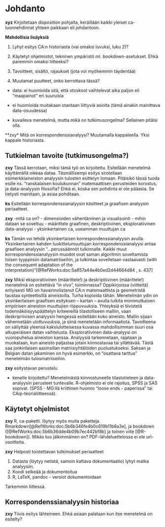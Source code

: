 # Johdanto

**xyz** Kirjoitetaan disposition pohjalta, keräillään kaikki yleiset ca-luonnehdinnat yhteen paikkaan eli johdantoon.

**Mahdollisia lisäyksiä**

1. Lyhyt esitys CA:n historiasta (vai omaksi luvuksi, luku 2)?

2. Käytetyt ohjelmistot, tekninen ympäristö ml. bookdown-asetukset. Ehkä paremmin omaksi liitteeksi?

3. Tavoitteet, sisältö, rajaukset (jota voi myöhemmin täydentää)

4. Muutamat puutteet, onko kerrottava tässä?

  - data: ei huomioida sitä, että otoskoot vaihtelevat aika paljon eli "maapainot" eri suuruisia
  
  - ei huomioida muitakaan otantaan liittyviä asioita (tämä ainakin mainittava data-osuudessa)
  
  - kuvaileva menetelmä, mutta mikä on tutkimusongelma? Sellainen pitäisi olla.

**zxy* Mitä on korrespondenssianalyysi? Muutamalla kappaleella. Yksi kappale historiasta.


## Tutkielman tavoite (tutkimusongelma?)

**zxy** Tässä kerrotaan, miksi tämä työ on kirjoitettu. Esitellään menetelmä käyttämällä oikeaa dataa. Täsmällisempi esitys sirotellaan esimerkkiaineiston analyysin tulosten esittelyn lomaan. Pitäisikö tässä tuoda esille ns. "ranskalaisen koulukunnan" matemaattisen perusteiden korostus, ja data-analyysin filosofia? Ehkä ei, koska sen pohdinta ei ole pääasia. Se tietysti mainitaan, ja asiaa pohditaan. 


**ks** Esitellään korrespondenssianalyysin käsitteet ja graafisen analyysin periaatteet.

**zxy** -mitä ca on?
- dimensioiden vähentäminen ja visualisointi
- mihin dataan se soveltuu
- määrittele graafinen, deskriptiivinen, eksploratiivinen data-analyysi
- yksinkertainen ca, useamman muuttujan ca







**ks** Tämän voi tehdä yksinkertaisen korrespondenssianalyysin avulla. Yksinkertainen kahden luokittelumuuttujan
korrespondenssianalyysi antaa graafisen analyysin "...perussäännöt tulkinnalle. Kaikki muut korrespondenssianalyysin muodot ovat saman algoritmin soveltamista toisen tyyppiisiin datamatriiseihin, ja tulkintaa sovelletaan vastaavasti
(with the consequent adaptation of the interpretation)"[@RefWorks:doc:5a857a44e4b0ed2d44664d84 , s. 437]

**zxy** Miksi eksporatiivinen (määrittele!) ja deskriptiivinen (määrittele!) menetelmä on esitettävä "in vivo", toiminnassa? Oppikirjoissa (viitteitä) erityisesti MG on havainnolistanut CA:n matemaattista ja geometristä taustaa synteettisillä aineistoilla. Turha kopioida tähän. Menetelmän ydin on yksinkertaisen graafisen esityksen -- kartan -- avulla tulkita monimutkaisen empiirisen aineiston muuttujien riippuvuuksia. Yhteyksiä ei tiivistetä todennäköisyyspäättelyn kriteereillä tilastolliseen malliin, vaan deskripriivisen analyysin hengessä esitellään koko aineisto. Mallin sijaan vähennetään ulottuvuuksia, ja siinä menetetään informaatiota. Tavoitteena on säilyttää yleensä kaksiulotteisessa kuvassa mahdollisimman suuri osa alkuperäisen datan vaihtelusta. Eksploratiivinen data-analyysi on vuoropuhelua aineiston kanssa. Analyysiä tarkennetaan, rajataan ja muokataan, kun aineisto paljastaa jotain kiinnostavaa tai yllättävää. Tästä saa jonkinlaisen aasinsillan matriisiyhtälöiden puolustukseksi. Saksan ja Belgian datan jakaminen on hyvä esimerkki, on "osattava tarttua" menetelmän tulosmatriiseihin.


**zxy** esitystavan perustelu

- kenelle kirjoitettu? Menetelmästä kiinnostuneelle tilastotieteen ja data-analyysin perusteet tuntevalle. R-ohjelmisto ei ole rajoitus, SPSS ja SAS sopivat. (SPSS - MG:llä kriittinen huomio "loose ends - paperissa" tai CAip-teorialiitteessä).

## Käytetyt ohjelmistot

**zxy** R, ca-paketti. löytyy myös muita paketteja. Rmarkdown[@RefWorks:doc:5b6b346fe4b0c619b11b8a3e], ja bookdown ([@RefWorks:doc:5b6b36dde4b09b7ec442bf8b] ja toinen viite [@R-bookdown]). Mikäs tuo jälkimmäinen on? PDF-lähdeluettelossa ei ole url-osoitteita.

**zxy** Helposti toistettavan tutkimukset periaatteet

1. Datasta (löytyy netistä, samoin kattava dokumentaatio) lyhyt matka analyysiin.
2. Koodi selkeää ja dokumentoitua
3. R, LaTeX, pandoc - versiot dokumentoidaan

Tarkemmin liittessä.

## Korrespondenssianalyysin historiaa

**zxy** Tiivis esitys lähteineen. Ehkä asiaan palataan kun itse menetelmä on esitelty?
